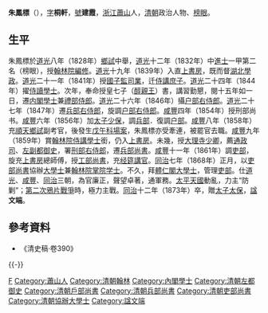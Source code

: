 {{Otheruses|other=名为朱文端的其他人物|朱文端}}
{{明清人物信息框
| 姓名 = 朱鳳標
| 原名 =
| 圖片名稱 = 
| 圖片大小 = 
| 圖片說明 = 
| 最高職務 = 吏部尚書
| 國家 = 大清
| 爵位 = 
| 籍貫 = [[浙江|浙江]][[蕭山縣|蕭山縣]]
| 族裔 = 漢族
| 字號 = 字桐軒，號建霞
| 諡號 = 文端
| 出生日期 = [[嘉慶|嘉慶]]五年（1800年）
| 出生地點 = [[浙江|浙江]][[蕭山縣|蕭山縣]]
| 逝世日期 = [[同治|同治]]十二年（1873年）
| 逝世地點 = [[京師|京師]]
| 墓葬 =
| 配偶 = 
| 親屬 = 
| 出身 = 
*道光十二年壬辰恩科一甲第二名進士
| 經歷 = 
| 著作 = 
}}

'''朱鳳標'''（{{bd|1800年||1873年|catIdx=Z}}），[[表字|字]]'''桐軒'''，[[號|號]]'''建霞'''，[[浙江|浙江]][[蕭山|蕭山]]人，[[清朝|清朝]]政治人物、[[榜眼|榜眼]]。

==生平==
朱鳳標於[[道光|道光]]八年（1828年）[[鄉試|鄉試]]中舉，[[道光|道光]]十二年（1832年）中[[進士|進士]]一甲第二名（榜眼），授[[翰林院編修|翰林院編修]]。[[道光|道光]]十九年（1839年）入直[[上書房|上書房]]，既而督[[湖北|湖北]][[學政|學政]]。[[道光|道光]]二十一年（1841年）授[[國子監|國子監]][[司業|司業]]，迁[[侍講|侍講]][[庶子|庶子]]。[[道光|道光]]二十四年（1844年）擢[[侍讀學士|侍讀學士]]。次年，奉命授皇七子（[[醇親王|醇親王]]）書，講習勤懇，閱十五年如一日，遷[[内閣學士|内閣學士]]兼[[禮部侍郎|禮部侍郎]]。[[道光|道光]]二十六年（1846年）攝[[户部右侍郎|户部右侍郎]]。[[道光|道光]]二十七年（1847年）遷[[兵部右侍郎|兵部右侍郎]]，旋調[[户部右侍郎|户部右侍郎]]。[[咸豐|咸豐]]四年（1854年）授刑部尚书。[[咸豐|咸豐]]六年（1856年）加[[太子少保|太子少保]]，調[[兵部|兵部]]．復調[[户部|户部]]。[[咸豐|咸豐]]八年（1858年）充[[順天|順天]][[鄉試|鄉試]]副考官，後發生[[戊午科場案|戊午科場案]]，朱鳳標亦受牽連，被罷官去職。[[咸豐|咸豐]]九年（1859年）賞[[翰林院侍講學士|翰林院侍講學士]]銜，仍入[[上書房|上書房]]。未幾，授[[大理寺|大理寺]][[少卿|少卿]]，薦[[通政司|通政司]]、[[左副都御史|左副都御史]]，署[[刑部右侍郎|刑部右侍郎]]，遷[[兵部尚書|兵部尚書]]。[[咸豐|咸豐]]十一年（1861年）調[[吏部|吏部]]，旋充[[上書房|上書房]]總師傅，授[[工部尚書|工部尚書]]，充[[经筵講官|经筵講官]]。[[同治|同治]]七年（1868年）正月，以[[吏部尚書|吏部尚書]]協辦[[大學士|大學士]]兼[[翰林院|翰林院]][[掌院学士|掌院学士]]。不久，拜[[體仁閣|體仁閣]][[大學士|大學士]]，管理[[吏部|吏部]]。仕[[道光|道光]]、[[咸豐|咸豐]]、[[同治|同治]]三朝，為官廉正，聲望卓著，通軍務。[[太平天國|太平天國]]動亂，力主“防剿”；[[第二次鴉片戰爭|第二次鴉片戰爭]]時，極力主戰。[[同治|同治]]十二年（1873年）卒，贈[[太子太保|太子太保]]，[[諡|諡]]'''文端'''。

==參考資料==
*《清史稿·卷390》

{{-}}
{{start box}}
{{s-off}}
{{succession box|[[孫瑞珍|孫瑞珍]]|[[翁心存|翁心存]]|[[清朝户部尚书列表#户部汉尚书|戶部漢尚書]]|<small>咸豐四年五月辛丑－咸豐六年十一月癸酉<br>（1854年5月29日－1856年12月16日）</small>}}
{{succession box|[[周祖培|周祖培]]|[[陳孚恩|陳孚恩]]|[[清朝兵部尚书列表#兵部漢尚書|兵部漢尚書]]|<small>咸豐六年十一月癸酉－咸豐八年九月壬午<br>（1856年12月16日－1858年10月16日）</small>}}
{{succession box|[[翁心存|翁心存]]|[[周祖培|周祖培]]|[[清朝户部尚书列表#户部汉尚书|戶部漢尚書]]|<small>咸豐八年九月壬午－咸豐九年二月甲寅<br>（1858年10月16日－1859年3月17日）</small>}}
{{succession box|[[沈兆霖|沈兆霖]]|[[萬青藜|萬青藜]]|[[清朝兵部尚书列表#兵部漢尚書|兵部漢尚書]]|<small>咸豐十年十二月丙戌－咸豐十一年十月癸亥<br>（1861年2月6日－1851年11月10日）</small>}}
{{succession box|[[陳孚恩|陳孚恩]]|[[單懋謙|單懋謙]]|[[清朝吏部尚书列表#吏部汉尚书|吏部漢尚書]]|<small>咸豐十一年十月癸亥－同治七年三月乙亥<br>（1861年11月10日－1868年4月19日）</small>}}
{{end box}}

{{道光十二年壬辰恩科殿試金榜}}

{{Authority control}}

{{DEFAULTSORT:Zhu朱}}

[[Category:朱姓|F]]
[[Category:蕭山人|Category:蕭山人]]
[[Category:清朝翰林|Category:清朝翰林]]
[[Category:內閣學士|Category:內閣學士]]
[[Category:清朝左都御史|Category:清朝左都御史]]
[[Category:清朝戶部尚書|Category:清朝戶部尚書]]
[[Category:清朝兵部尚書|Category:清朝兵部尚書]]
[[Category:清朝吏部尚書|Category:清朝吏部尚書]]
[[Category:清朝協辦大學士|Category:清朝協辦大學士]]
[[Category:諡文端|Category:諡文端]]